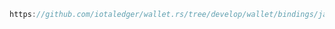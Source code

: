 ```java reference
https://github.com/iotaledger/wallet.rs/tree/develop/wallet/bindings/java/examples/src/ListTransactions.java
```
